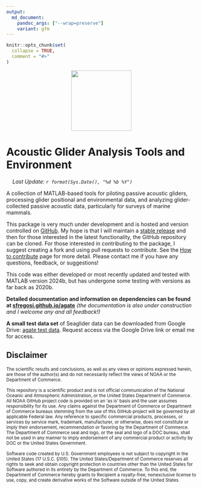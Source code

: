 ```yaml
---
output:
  md_document:
    pandoc_args: ["--wrap=preserve"]
    variant: gfm
---
```


<!-- README.md is generated from README.Rmd. Please edit that file -->


```r
knitr::opts_chunk$set(
  collapse = TRUE,
  comment = "#>"
)
```


<p align="center">
   <img src="docs/images/agate_logo_thick_orange.svg" width="160">
</p>

# Acoustic Glider Analysis Tools and Environment

<img src="https://raw.githubusercontent.com/FortAwesome/Font-Awesome/6.x/svgs/regular/calendar-check.svg" style="width:0.88em;height:1em"> *Last Update: `r format(Sys.Date(), "%d %b %Y")`*

A collection of MATLAB-based tools for piloting passive acoustic gliders, processing glider positional and environmental data, and analyzing glider-collected passive acoustic data, particularly for surveys of marine mammals.

This package is very much under development and is hosted and version controlled on [GitHub](https://github.com/sfregosi/agate). My hope is that I will maintain a [stable release](https://github.com/sfregosi/agate/releases) and then for those interested in the latest functionality, the GitHub repository can be cloned. For those interested in contributing to the package, I suggest creating a fork and using pull requests to contribute. See the [How to contribute](https://sfregosi.github.io/agate/contribute.html) page for more detail. Please contact me if you have any questions, feedback, or suggestions!

This code was either developed or most recently updated and tested with MATLAB version 2024b, but has undergone some testing with versions as far back as 2020b.  

**Detailed documentation and information on dependencies can be found at [sfregosi.github.io/agate](https://sfregosi.github.io/agate)**
*(the documentation is also under construction and I welcome any and all feedback!)*

**A small test data set** of Seaglider data can be downloaded from Google Drive: [agate test data](https://drive.google.com/drive/u/1/folders/1YZqnzZEor6v1lGQPB4EQll3-U2lfSh8n){target="_blank"}. Request access via the Google Drive link or email me for access. 


## Disclaimer

<sub>The scientific results and conclusions, as well as any views or opinions expressed herein, are those of the author(s) and do not necessarily reflect the views of NOAA or the Department of Commerce.</sub>

<sub>This repository is a scientific product and is not official communication of the National Oceanic and Atmospheric Administration, or the United States Department of Commerce. All NOAA GitHub project code is provided on an 'as is' basis and the user assumes responsibility for its use. Any claims against the Department of Commerce or Department of Commerce bureaus stemming from the use of this GitHub project will be governed by all applicable Federal law. Any reference to specific commercial products, processes, or services by service mark, trademark, manufacturer, or otherwise, does not constitute or imply their endorsement, recommendation or favoring by the Department of Commerce. The Department of Commerce seal and logo, or the seal and logo of a DOC bureau, shall not be used in any manner to imply endorsement of any commercial product or activity by DOC or the United States Government.</sub>

<sub>Software code created by U.S. Government employees is not subject to copyright in the United States (17 U.S.C. §105). The United States/Department of Commerce reserves all rights to seek and obtain copyright protection in countries other than the United States for Software authored in its entirety by the Department of Commerce. To this end, the Department of Commerce hereby grants to Recipient a royalty-free, nonexclusive license to use, copy, and create derivative works of the Software outside of the United States.</sub>
